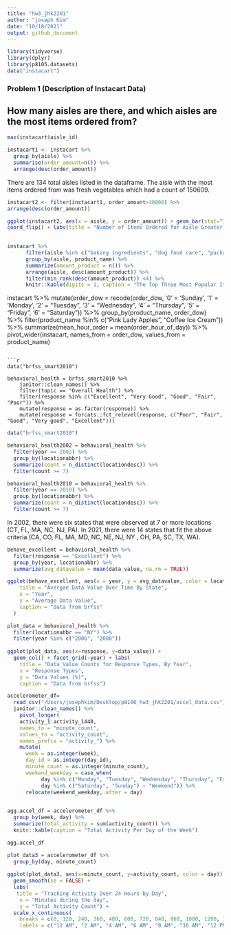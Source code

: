 ```yaml
---
title: "hw3_jhk2201"
author: "joseph Kim"
date: "10/18/2021"
output: github_document
---
```


```r
library(tidyverse)
library(dplyr)
library(p8105.datasets)
data("instacart")
```

### Problem 1 (Description of Instacart Data)

## How many aisles are there, and which aisles are the most items ordered from? 
```r

max(instacart$aisle_id)

instacart1 <- instacart %>%
  group_by(aisle) %>% 
  summarise(order_amount=n()) %>% 
  arrange(desc(order_amount)) 
```
There are 134 total aisles listed in the dataframe. The aisle with the most items ordered from was fresh vegetables which had a count of 150609. 

```r
instacart2 <- filter(instacart1, order_amount>10000) %>% 
arrange(desc(order_amount)) 

ggplot(instacart2, aes(x = aisle, y = order_amount)) + geom_bar(stat="Identity") +
coord_flip() + labs(title = "Number of Items Ordered for Aisle Greater than 10,000")
              
```

```r
instacart %>%
      filter(aisle %in% c("baking ingredients", "dog food care", "packaged vegetables fruits")) %>%
      group_by(aisle, product_name) %>%
      summarize(amount_product = n()) %>%
      arrange(aisle, desc(amount_product)) %>%
      filter(min_rank(desc(amount_product)) <4) %>%
      knitr::kable(digits = 1, caption = "The Top Three Most Popular Items Sold in ")
```

instacart %>%
   mutate(order_dow = recode(order_dow,
                            '0' = 'Sunday',
                            '1' = 'Monday',
                            '2' = "Tuesday",
                            '3' = "Wednesday",
                            '4' = "Thursday",
                            '5' = "Friday",
                            '6' = "Saturday")) %>%
  group_by(product_name, order_dow) %>%
  filter(product_name %in% c("Pink Lady Apples", "Coffee Ice Cream")) %>%
  summarize(mean_hour_order = mean(order_hour_of_day)) %>%
  pivot_wider(instacart, 
  names_from = order_dow, 
  values_from = product_name)

```

```r
data("brfss_smart2010")

behavioral_health = brfss_smart2010 %>%
    janitor::clean_names() %>%
    filter(topic == "Overall Health") %>%
    filter(response %in% c("Excellent", "Very Good", "Good", "Fair", "Poor")) %>%
    mutate(response = as.factor(response)) %>%
    mutate(response = forcats::fct_relevel(response, c("Poor", "Fair", "Good", "Very good", "Excellent")))
```

```r
data("brfss_smart2010")

behavioral_health2002 = behavioral_health %>%
  filter(year == 2002) %>%
  group_by(locationabbr) %>%
  summarize(count = n_distinct(locationdesc)) %>%
  filter(count >= 7)

behavioral_health2010 = behavioral_health %>%
  filter(year == 2010) %>%
  group_by(locationabbr) %>%
  summarize(count = n_distinct(locationdesc)) %>%
  filter(count >= 7)
```

In 2002, there were six states that were observed at 7 or more locations 
(CT, FL, MA, NC, NJ, PA). In 2021, there were 14 states that fit the above criteria 
(CA, CO, FL, MA, MD, NC, NE, NJ, NY , OH, PA, SC, TX, WA).

```r
behave_excellent = behavioral_health %>%
  filter(response == "Excellent") %>%
  group_by(year, locationabbr) %>%
  summarize(avg_datavalue = mean(data_value, na.rm = TRUE)) 

ggplot(behave_excellent, aes(x = year, y = avg_datavalue, color = locationabbr)) + geom_line(aes(group = locationabbr), alpha =0.5) + labs(
    title = "Avergae Data Value Over Time By State",
    x = "Year",
    y = "Average Data Value",
    caption = "Data from brfss"
  )
```



```r
plot_data = behavioral_health %>%
  filter(locationabbr == "NY") %>%
  filter(year %in% c("2006", "2008"))
  
ggplot(plot_data, aes(x=response, y=data_value)) + 
  geom_col() + facet_grid(~year) + labs(
    title = "Data_Value Counts for Response Types, By Year",
    x = "Response Types",
    y = "Data Values (%)",
    caption = "Data from brfss") 
```


```r
accelerometer_df=
  read_csv("/Users/josephkim/Desktop/p8106_hw3_jhk2201/accel_data.csv") %>%
  janitor::clean_names() %>%
    pivot_longer(
    activity_1:activity_1440,
    names_to = "minute_count", 
    values_to = "activity_count",
    names_prefix = "activity_") %>%
    mutate(
      week = as.integer(week), 
      day_id = as.integer(day_id), 
      minute_count = as.integer(minute_count), 
      weekend_weekday = case_when(
           day %in% c("Monday", "Tuesday", "Wednesday", "Thursday", "Friday") ~ "Weekday",
           day %in% c("Saturday", "Sunday") ~ "Weekend")) %>%
      relocate(weekend_weekday,.after = day)
  
```

```r

agg.accel_df = accelerometer_df %>%
  group_by(week, day) %>%
  summarize(total_activity = sum(activity_count)) %>%
  knitr::kable(caption = "Total Activity Per Day of the Week")

agg.accel_df
```

```r

plot_data3 = accelerometer_df %>%
  group_by(day, minute_count)
  
ggplot(plot_data3, aes(x=minute_count, y=activity_count, color = day)) +
  geom_smooth(se = FALSE) + 
  labs(
   title = "Tracking Activity Over 24 Hours by Day",
    x = "Minutes during the day",
    y = "Total Activity Count") +
  scale_x_continuous(
    breaks = c(0, 120, 240, 360, 480, 600, 720, 840, 960, 1080, 1200, 1320, 1440), 
    labels = c("12 AM", "2 AM", "4 AM", "6 AM", "8 AM", "10 AM", "12 PM", "2 PM", "4 PM", "6 PM", "8 PM", "10 PM", "12 AM"))
```


